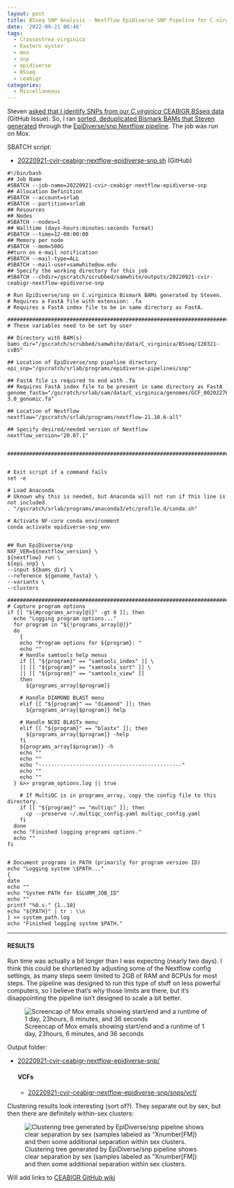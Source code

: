 ```yaml
---
layout: post
title: BSseq SNP Analysis - Nextflow EpiDiverse SNP Pipeline for C.virginica CEABIGR BSseq data
date: '2022-09-21 06:46'
tags: 
  - Crassostrea virginica
  - Eastern oyster
  - mox
  - snp
  - epidiverse
  - BSseq
  - ceabigr
categories: 
  - Miscellaneous
---
```

Steven [asked that I identify SNPs from our _C.virginica_ CEABIGR BSseq data](https://github.com/sr320/ceabigr/issues/69) (GitHub Issue). So, I ran [sorted, deduplicated Bismark BAMs that Steven generated](https://gannet.fish.washington.edu/seashell/bu-mox/scrubbed/120321-cvBS/) through the [EpiDiverse/snp Nextflow pipeline](https://github.com/EpiDiverse/snp). The job was run on Mox.


SBATCH script:

- [20220921-cvir-ceabigr-nextflow-epidiverse-snp.sh](https://github.com/RobertsLab/sams-notebook/blob/master/sbatch_scripts/20220921-cvir-ceabigr-nextflow-epidiverse-snp.sh) (GitHub)


```shell
#!/bin/bash
## Job Name
#SBATCH --job-name=20220921-cvir-ceabigr-nextflow-epidiverse-snp
## Allocation Definition
#SBATCH --account=srlab
#SBATCH --partition=srlab
## Resources
## Nodes
#SBATCH --nodes=1
## Walltime (days-hours:minutes:seconds format)
#SBATCH --time=12-00:00:00
## Memory per node
#SBATCH --mem=500G
##turn on e-mail notification
#SBATCH --mail-type=ALL
#SBATCH --mail-user=samwhite@uw.edu
## Specify the working directory for this job
#SBATCH --chdir=/gscratch/scrubbed/samwhite/outputs/20220921-cvir-ceabigr-nextflow-epidiverse-snp

# Run EpiDiverse/snp on C.virginica Bismark BAMs generated by Steven.
# Requires a FastA file with extension: .fa
# Requires a FastA index file to be in same directory as FastA.

###################################################################################
# These variables need to be set by user

## Directory with BAM(s)
bams_dir="/gscratch/scrubbed/samwhite/data/C_virginica/BSseq/120321-cvBS"

## Location of EpiDiverse/snp pipeline directory
epi_snp="/gscratch/srlab/programs/epidiverse-pipelines/snp"

## FastA file is required to end with .fa
## Requires FastA index file to be present in same directory as FastA
genome_fasta="/gscratch/srlab/sam/data/C_virginica/genomes/GCF_002022765.2_C_virginica-3.0_genomic.fa"

## Location of Nextflow
nextflow="/gscratch/srlab/programs/nextflow-21.10.6-all"

## Specify desired/needed version of Nextflow
nextflow_version="20.07.1"


###################################################################################


# Exit script if a command fails
set -e

# Load Anaconda
# Uknown why this is needed, but Anaconda will not run if this line is not included.
. "/gscratch/srlab/programs/anaconda3/etc/profile.d/conda.sh"

# Activate NF-core conda environment
conda activate epidiverse-snp_env


## Run EpiDiverse/snp
NXF_VER=${nextflow_version} \
${nextflow} run \
${epi_snp} \
--input ${bams_dir} \
--reference ${genome_fasta} \
--variants \
--clusters

###################################################################################
# Capture program options
if [[ "${#programs_array[@]}" -gt 0 ]]; then
  echo "Logging program options..."
  for program in "${!programs_array[@]}"
  do
    {
    echo "Program options for ${program}: "
    echo ""
    # Handle samtools help menus
    if [[ "${program}" == "samtools_index" ]] \
    || [[ "${program}" == "samtools_sort" ]] \
    || [[ "${program}" == "samtools_view" ]]
    then
      ${programs_array[$program]}

    # Handle DIAMOND BLAST menu
    elif [[ "${program}" == "diamond" ]]; then
      ${programs_array[$program]} help

    # Handle NCBI BLASTx menu
    elif [[ "${program}" == "blastx" ]]; then
      ${programs_array[$program]} -help
    fi
    ${programs_array[$program]} -h
    echo ""
    echo ""
    echo "----------------------------------------------"
    echo ""
    echo ""
  } &>> program_options.log || true

    # If MultiQC is in programs_array, copy the config file to this directory.
    if [[ "${program}" == "multiqc" ]]; then
      cp --preserve ~/.multiqc_config.yaml multiqc_config.yaml
    fi
  done
  echo "Finished logging programs options."
  echo ""
fi


# Document programs in PATH (primarily for program version ID)
echo "Logging system \$PATH..."
{
date
echo ""
echo "System PATH for $SLURM_JOB_ID"
echo ""
printf "%0.s-" {1..10}
echo "${PATH}" | tr : \\n
} >> system_path.log
echo "Finished logging system $PATH."
```


---

#### RESULTS

Run time was actually a bit longer than I was expecting (nearly two days). I think this could be shortened by adjusting some of the Nextflow config settings, as many steps seem limited to 2GB of RAM and 8CPUs for most steps. The pipeline was designed to run this type of stuff on less powerful computers, so I believe that's why those limits are there, but it's disappointing the pipeline isn't designed to scale a bit better.

![Screencap of Mox emails showing start/end and a runtime of 1 day, 23hours, 6 minutes, and 36 seconds](https://github.com/RobertsLab/sams-notebook/blob/master/images/screencaps/20220921-cvir-ceabigr-nextflow-epidiverse-snp-runtime.png?raw=true)

Output folder:

- [20220921-cvir-ceabigr-nextflow-epidiverse-snp/](https://gannet.fish.washington.edu/Atumefaciens/20220921-cvir-ceabigr-nextflow-epidiverse-snp/)

  #### VCFs

  - [20220921-cvir-ceabigr-nextflow-epidiverse-snp/snps/vcf/](https://gannet.fish.washington.edu/Atumefaciens/20220921-cvir-ceabigr-nextflow-epidiverse-snp/snps/vcf/)

Clustering results look interesting (sort of?). They separate out by sex, but then there are definitely within-sex clusters:

![Clustering tree generated by EpiDiverse/snp pipeline shows clear separation by sex (samples labeled as "Xnumber[FM]) and then some additional separation within sex clusters.](https://github.com/RobertsLab/sams-notebook/blob/master/images/screencaps/20220921-cvir-ceabigr-nextflow-epidiverse-snp-clustering_tree.png?raw=true)


Will add links to [CEABIGR GitHub wiki](https://github.com/sr320/ceabigr/wiki/DNA-Methylation-Data-Types)